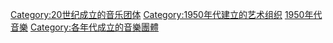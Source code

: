 [[Category:20世纪成立的音乐团体|Category:20世纪成立的音乐团体]]
[[Category:1950年代建立的艺术组织|Category:1950年代建立的艺术组织]]
[[Category:1950年代音樂|]]
[[Category:各年代成立的音樂團體|Category:各年代成立的音樂團體]]